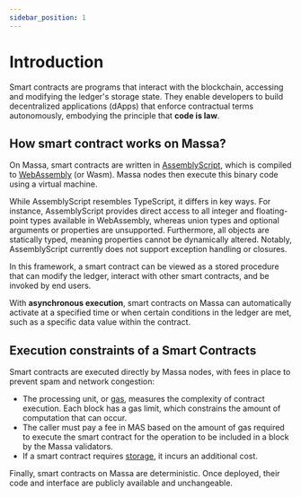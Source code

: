 ```yaml
---
sidebar_position: 1
---
```



# Introduction

Smart contracts are programs that interact with the blockchain, accessing and modifying the ledger's storage state. They enable developers to build decentralized applications (dApps) that enforce contractual terms autonomously, embodying the principle that **code is law**.

## How smart contract works on Massa?

On Massa, smart contracts are written in [AssemblyScript](https://assemblyscript.org/), which is compiled to [WebAssembly](https://webassembly.org/) (or Wasm). Massa nodes then execute this binary code using a virtual machine.

While AssemblyScript resembles TypeScript, it differs in key ways. For instance, AssemblyScript provides direct access to all integer and floating-point types available in WebAssembly, whereas union types and optional arguments or properties are unsupported. Furthermore, all objects are statically typed, meaning properties cannot be dynamically altered. Notably, AssemblyScript currently does not support exception handling or closures.

In this framework, a smart contract can be viewed as a stored procedure that can modify the ledger, interact with other smart contracts, and be invoked by end users.

With **asynchronous execution**, smart contracts on Massa can automatically activate at a specified time or when certain conditions in the ledger are met, such as a specific data value within the contract.

## Execution constraints of a Smart Contracts

Smart contracts are executed directly by Massa nodes, with fees in place to prevent spam and network congestion:

- The processing unit, or [gas](https://docs.massa.net/docs/learn/gas), measures the complexity of contract execution. Each block has a gas limit, which constrains the amount of computation that can occur.
- The caller must pay a fee in MAS based on the amount of gas required to execute the smart contract for the operation to be included in a block by the Massa validators.
- If a smart contract requires [storage](https://docs.massa.net/docs/learn/storage-costs), it incurs an additional cost.

Finally, smart contracts on Massa are deterministic. Once deployed, their code and interface are publicly available and unchangeable.

